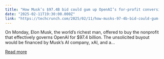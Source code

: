 ```yaml
---
title: "How Musk’s $97.4B bid could gum up OpenAI’s for-profit conversion"
date: "2025-02-11T19:30:00.000Z"
link: "https://techcrunch.com/2025/02/11/how-musks-97-4b-bid-could-gum-up-openais-for-profit-conversion/"
---
```


On Monday, Elon Musk, the world’s richest man, offered to buy the nonprofit that effectively governs OpenAI for $97.4 billion. The unsolicited buyout would be financed by Musk’s AI company, xAI, and a...

[Read more](https://techcrunch.com/2025/02/11/how-musks-97-4b-bid-could-gum-up-openais-for-profit-conversion/)
